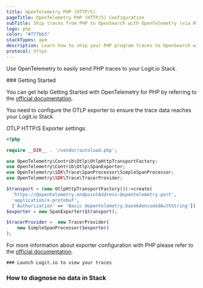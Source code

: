 ```yaml
---
title: OpenTelemetry PHP (HTTP/S)
pageTitle: OpenTelemetry PHP (HTTP/S) Configuration
subTitle: Ship traces from PHP to OpenSearch with OpenTelemetry (via HTTP/S)
logo: php
color: "#777bb3"
stackTypes: apm
description: Learn how to ship your PHP program traces to OpenSearch with our example configurations.
protocol: https
---
```


Use OpenTelemetry to easily send PHP traces to your Logit.io Stack.

<Steps>
  ### Getting Started

  You can get help Getting Started with OpenTelemetry for PHP by referring to the 
  [official documentation](https://opentelemetry.io/docs/instrumentation/php/getting-started/). 
  
  You need to configure the OTLP exporter to ensure the trace data reaches your Logit.io Stack.
  
  OTLP HTTP/S Exporter settings:

  ```php copy showLineNumbers /@opentelemetry.endpointAddress/ /@opentelemetry.port/ /@opentelemetry.base64encodedAuthString/
  <?php

  require __DIR__ . '/vendor/autoload.php';

  use OpenTelemetry\Contrib\Otlp\OtlpHttpTransportFactory;
  use OpenTelemetry\Contrib\Otlp\SpanExporter;
  use OpenTelemetry\SDK\Trace\SpanProcessor\SimpleSpanProcessor;
  use OpenTelemetry\SDK\Trace\TracerProvider;

  $transport = (new OtlpHttpTransportFactory())->create(
    'https://@opentelemetry.endpointAddress:@opentelemetry.port', 
    'application/x-protobuf', 
    ['Authorization' => 'Basic @opentelemetry.base64encodedAuthString']);
  $exporter = new SpanExporter($transport);

  $tracerProvider =  new TracerProvider(
      new SimpleSpanProcessor($exporter)
  );
  ```

  For more information about exporter configuration with PHP please refer to 
  the [official documentation](https://opentelemetry.io/docs/instrumentation/php/exporters/).

    ### Launch Logit.io to view your traces

  <LaunchStack utmMedium="apm" utmCampaign="php" source="apm_php_http" />

  ### How to diagnose no data in Stack

  <DiagnoseNoData />
</Steps>